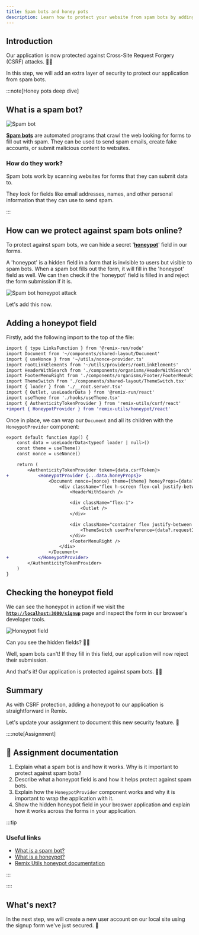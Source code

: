 ```yaml
---
title: Spam bots and honey pots
description: Learn how to protect your website from spam bots by adding a 'honeypot' field to your forms.
---
```


## Introduction

Our application is now protected against Cross-Site Request Forgery (CSRF) attacks. 🎉🎉

In this step, we will add an extra layer of security to protect our application from spam bots.

:::note[Honey pots deep dive]

## What is a spam bot?

![Spam bot](src/assets/webp/epic-news/spambot.webp)

[**Spam bots**](https://www.cloudflare.com/learning/bots/what-is-a-spambot/) are automated programs that crawl the web looking for forms to fill out with spam. They can be used to send spam emails, create fake accounts, or submit malicious content to websites.

### How do they work?

Spam bots work by scanning websites for forms that they can submit data to.

They look for fields like email addresses, names, and other personal information that they can use to send spam.

:::

## How can we protect against spam bots online?

To protect against spam bots, we can hide a secret '[**honeypot**](https://forms.epicweb.dev/06)' field in our forms.

A 'honeypot' is a hidden field in a form that is invisible to users but visible to spam bots. When a spam bot fills out the form, it will fill in the 'honeypot' field as well. We can then check if the 'honeypot' field is filled in and reject the form submission if it is.

![Spam bot honeypot attack](src/assets/webp/epic-news/spambot-honeypot-attack.webp)

Let's add this now.

## Adding a honeypot field

Firstly, add the following import to the top of the file:

```diff lang="tsx" title="app/root.tsx"
import { type LinksFunction } from '@remix-run/node'
import Document from '~/components/shared-layout/Document'
import { useNonce } from '~/utils/nonce-provider.ts'
import rootLinkElements from '~/utils/providers/rootLinkElements'
import HeaderWithSearch from './components/organisms/HeaderWithSearch'
import FooterMenuRight from './components/organisms/Footer/FooterMenuRight'
import ThemeSwitch from './components/shared-layout/ThemeSwitch.tsx'
import { loader } from './__root.server.tsx'
import { Outlet, useLoaderData } from '@remix-run/react'
import useTheme from './hooks/useTheme.tsx'
import { AuthenticityTokenProvider } from 'remix-utils/csrf/react'
+import { HoneypotProvider } from 'remix-utils/honeypot/react'

```

Once in place, we can wrap our `Document` and all its children with the `HoneypotProvider` component:

```diff lang="tsx" title="app/root.tsx"
export default function App() {
	const data = useLoaderData<typeof loader | null>()
	const theme = useTheme()
	const nonce = useNonce()

	return (
		<AuthenticityTokenProvider token={data.csrfToken}>
+			<HoneypotProvider {...data.honeyProps}>
				<Document nonce={nonce} theme={theme} honeyProps={data?.honeyProps}>
					<div className="flex h-screen flex-col justify-between">
						<HeaderWithSearch />

						<div className="flex-1">
							<Outlet />
						</div>

						<div className="container flex justify-between pb-5">
							<ThemeSwitch userPreference={data?.requestInfo.userPrefs.theme} />
						</div>
						<FooterMenuRight />
					</div>
				</Document>
+			</HoneypotProvider>
		</AuthenticityTokenProvider>
	)
}
```

## Checking the honeypot field

We can see the honeypot in action if we visit the [**`http://localhost:3000/signup`**](http://localhost:3000/signup) page and inspect the form in our browser's developer tools.

![Honeypot field](src/assets/webp/epic-news/honeypot-field.webp)

Can you see the hidden fields? 🕵️‍♂️

Well, spam bots can't! If they fill in this field, our application will now reject their submission.

And that's it! Our application is protected against spam bots. 🚫🤖

## Summary

As with CSRF protection, adding a honeypot to our application is straightforward in Remix.

Let's update your assignment to document this new security feature. 🚀

::::note[Assignment]

## 📄 Assignment documentation

1. Explain what a spam bot is and how it works. Why is it important to protect against spam bots?
2. Describe what a honeypot field is and how it helps protect against spam bots.
3. Explain how the `HoneypotProvider` component works and why it is important to wrap the application with it.
4. Show the hidden honeypot field in your broswer application and explain how it works across the forms in your application.

:::tip

### Useful links

- [What is a spam bot?](https://www.cloudflare.com/learning/bots/what-is-a-spambot/)
- [What is a honeypot?](https://forms.epicweb.dev/06)
- [Remix Utils honeypot documentation](https://github.com/sergiodxa/remix-utils?tab=readme-ov-file#form-honeypot)

:::

::::

## What's next?

In the next step, we will create a new user account on our local site using the signup form we've just secured. 🎉

